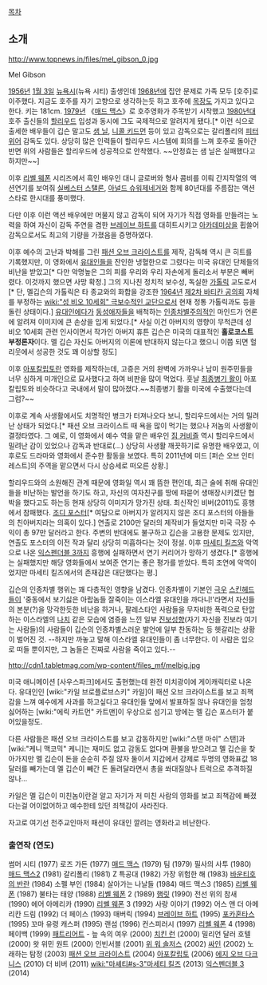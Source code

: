 [[목차]]

== 소개 ==
http://www.topnews.in/files/mel_gibson_0.jpg

Mel Gibson

[[1956년]] [[1월 3일]] [[뉴욕]]시(뉴욕 시티) 출생인데 [[1968년]]에 집안 문제로 가족 모두 [호주]로 이주했다. 지금도 호주를 자기 고향으로 생각하는듯 하고 호주에 [[목장]]도 가지고 있다고 한다. 키는 181cm. [[1979년]] 《[[매드 맥스]]》로 호주영화가 주목받기 시작했고 [[1980년대]] 호주 출신들의 [[할리우드]] 입성과 동시에 그도 국제적으로 알려지게 됐다.[* 이런 식으로 출세한 배우들이 깁슨 말고도 [[샘 닐]], [[니콜 키드먼]] 등이 있고 감독으로는 갈리폴리의 [[피터 위어]] 감독도 있다. 상당히 많은 인력들이 할리우드 시스템에 회의를 느껴 호주로 돌아간 반면 위의 사람들은 할리우드에 성공적으로 안착했다. ~~안정효는 샘 닐은 실패했다고 하지만~~]

이후 [[리쎌 웨폰]] 시리즈에서 흑인 배우인 대니 글로버와 형사 콤비를 이뤄 간지작열의 액션연기를 보여줘 [[실베스터 스탤론]], [[아널드 슈워제네거]]와 함께 80년대를 주름잡는 액션스타로 한시대를 풍미했다.

다만 이후 이런 액션 배우에만 머물지 않고 감독이 되어 자기가 직접 영화를 만들려는 노력을 하여 자신이 감독 주연을 겸한 [[브레이브 하트]]를 대히트시키고 [[아카데미상]]을 휩쓸어 감독으로서도 최고의 기량을 가졌음을 증명하였다.

이후 예수의 고난과 박해를 그린 [[패션 오브 크라이스트]]를 제작, 감독해 역시 큰 히트를 기록했지만, 이 영화에서 [[유대인]]들을 잔인한 냉혈한으로 그렸다는 미국 유대인 단체들의 비난을 받았고[* 다만 악명높은 그의 피를 우리와 우리 자손에게 돌리소서 부분은 빼버렸다. 이것까지 했으면 사망 확정.] 그의 지나친 정치적 보수성, 독실한 [[가톨릭]] 교도로서[* 단, 멜깁슨의 가톨릭은 타 종교와의 화합을 강조한 [[1964년]] [[제2차 바티칸 공의회]] 자체를 부정하는 [[wiki:"성 비오 10세회" 극보수적인 교단]]으로서 현재 정통 가톨릭과도 등을 돌린 상태이다.] [[유대인]]에다가 [[동성애자]]들을  배척하는 [[인종차별]]주의적인 마인드가 언론에 알려져 이미지에 큰 손상을 입게 되었다.[* 사실 이건 아버지의 영향이 무척큰데 성 비오 10세회 관련 인사이면서 작가인 아버지 휴튼 깁슨은 미국의 대표적인 '''홀로코스트 부정론자'''이다. 멜 깁슨 자신도 아버지의 이론에 반대하지 않는다고 했으니 이쯤 되면 헐리웃에서 성공한 것도 꽤 이상할 정도] 

이후 [[아포칼립토]]란 영화를 제작하는데, 고증은 거의 완벽에 가까우나 남미 원주민들을 너무 심하게 미개인으로 묘사했다고 하여 비판을 많이 먹었다. 훗날 [[최종병기 활]]이 아포칼립토와 비슷하다고 국내에서 말이 많아졌다.~~최종병기 활을 미국에 수출했다는데 그럼?~~

이후로 계속 사생활에서도 치명적인 병크가 터져나오다 보니, 할리우드에서는 거의 밀려난 상태가 되었다.[* 패션 오브 크라이스트 때 욕을 많이 먹기는 했으나 저놈의 사생활이 결정타였다. 그 예로, 이 영화에서 예수 역을 맡은 배우인 [[짐 커비즐]] 역시 할리우드에서 밀려난 감이 있었으나 감독과 반대로(...) 상당히 사생활 깨끗하기로 유명한 배우였고, 이후로도 드라마와 영화에서 준수한 활동을 보였다. 특히 2011년에 미드 [퍼슨 오브 인터레스트]의 주역을 맡으면서 다시 상승세로 떠오른 상황.] 

할리우드와의 소원해진 관계 때문에 영화일 역시 꽤 뜸한 편인데, 최근 술에 취해 유대인들을 비난하는 발언을 하기도 하고, 자신의 여자친구를 땅에 파묻어 생매장시키겠단 협박을 했다고도 하는등 현재 상당히 이미지가 망가진 상태. 최신작인 비버(2011)도 흥행에서 참패했다. [[조디 포스터]][* 여담으로 아버지가 알려지지 않은 조디 포스터의 아들들의 친아버지라는 의혹이 있다.] 연출로 2100만 달러의 제작비가 들었지만 미국 극장 수익이 총 97만 달러라고 한다. 주변의 반대에도 불구하고 깁슨을 고용한 문제도 있지만, 연출도 포스터의 이전 작과 달리 상당히 미흡하다는 것이 정설. 이후 [[마세티 킬즈]]와 악역으로 나온 [[익스펜더블 3]]까지 흥행에 실패하면서 연기 커리어가 망하기 생겼다.[* 흥행에는 실패했지만 해당 영화들에서 보여준 연기는 좋은 평가를 받았다. 특히 조연에 악역이었지만 마세티 킬즈에서의 존재감은 대단했다는 평.]

깁슨의 인종차별 행위는 꽤 다층적인 영향을 남겼다. 인종차별이 기본인 [[극우]] [[스킨헤드]]들이 '중동에서 보기싫은 아랍놈들 잘죽이는 이스라엘 유대인을 까다니!'라면서 자신들의 본분(?)을 망각한듯한 비난을 하거나, 팔레스타인 사람들을 무자비한 폭력으로 탄압하는 이스라엘의 [[나치]] 같은 모습에 염증을 느낀 일부 [[진보]]성향(자기 자신을 진보라 여기는 사람들)의 사람들이 깁슨의 인종차별스러운 발언에 일부 찬동하는 등 헷갈리는 상황이 벌어진 것. --하지만 까놓고 말해 이스라엘 유대인들이 좀 너무한다. 이 사람은 입으로 떠들 뿐이지만, 그 놈들은 진짜로 사람을 죽이고 있다.--


http://cdn1.tabletmag.com/wp-content/files_mf/melbig.jpg

미국 애니메이션 [사우스파크]에서도 출현했는데 완전 미치광이에 게이캐릭터로 나온다.
유대인인 [wiki:"카일 브로플로브스키" 카일]이 패션 오브 크라이스트를 보고 죄책감을 느껴 예수에게 사과를 하고싶다고 유대인들 앞에서 발표하질 않나 유대인을 엄청 싫어하는 [wiki:"에릭 카트먼" 카트맨]이 우상으로 섬기고 방에는 멜 깁슨 포스터가 붙어있을정도.

다른 사람들은 패션 오브 크라이스트를 보고 감동하지만 [wiki:"스탠 마쉬" 스탠]과 [wiki:"케니 맥코믹" 케니]는 재미도 없고 감동도 없다며 환불을 받으려고 멜 깁슨을 찾아가지만 멜 깁슨이 돈을 순순히 주질 않자 둘이서 지갑에서 강제로 두명의 영화표값 18달러를 빼가는데 멜 깁슨이 빼간 돈 돌려달라면서 총을 쏴대질않나 트럭으로 추격하질 않나...

카일은 멜 깁슨이 미친놈이란걸 알고 자기가 저 미친 사람의 영화를 보고 죄책감에 빠졌다는걸 어이없어하고 예수한테 있던 죄책감이 사라진다.

자고로 여기선 천주교인마저 패션이 유대인 깔려는 영화라고 비난한다.




=== 출연작 (연도) ===
썸머 시티 (1977)
로즈 가든 (1977)
[[매드 맥스]] (1979)
팀 (1979)
필사의 사투 (1980)
[[매드 맥스2]] (1981)
갈리폴리 (1981)
Z 특공대 (1982)
가장 위험한 해 (1983)
[[바운티호의 반란]] (1984)
소펠 부인 (1984)
살아가는 나날들 (1984)
매드 맥스3 (1985)
[[리쎌 웨폰]] (1987)
불타는 태양 (1988)
[[리쎌 웨폰]] 2 (1989)
[[햄릿]] (1990)
전선 위의 참새 (1990)
에어 아메리카 (1990)
[[리쎌 웨폰]] 3 (1992)
사랑 이야기 (1992)
어스 앤 더 아메리칸 드림 (1992)
더 페이스 (1993)
매버릭 (1994)
[[브레이브 하트]] (1995)
[[포카혼타스]] (1995)
꼬마 유령 캐스퍼 (1995)
랜섬 (1996)
컨스피러시 (1997)
[[리쎌 웨폰]] 4 (1998)
페이백 (1999)
[[패트리어트]] - 늪 속의 여우 (2000)
[[치킨 런]] (2000)
밀리언 달러 호텔 (2000)
왓 위민 원트 (2000)
인빈서블 (2001)
[[위 워 솔저스]] (2002)
[[싸인]] (2002)
노래하는 탐정 (2003)
[[패션 오브 크라이스트]] (2004)
[[아포칼립토]] (2006)
[[에지 오브 다크니스]] (2010)
더 비버 (2011)
[[wiki:"마셰티#s-3"마세티 킬즈]] (2013)
[[익스펜더블 3]] (2014)
